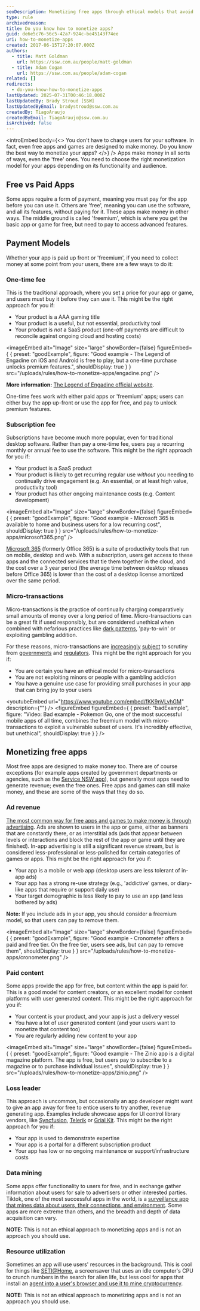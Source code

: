 ```yaml
---
seoDescription: Monetizing free apps through ethical models that avoid exploiting vulnerable users and maintain a strong re-use strategy.
type: rule
archivedreason:
title: Do you know how to monetize apps?
guid: de6e5c76-56c5-42a7-924c-be45143f74ee
uri: how-to-monetize-apps
created: 2017-06-15T17:20:07.000Z
authors:
  - title: Matt Goldman
    url: https://ssw.com.au/people/matt-goldman
  - title: Adam Cogan
    url: https://ssw.com.au/people/adam-cogan
related: []
redirects:
  - do-you-know-how-to-monetize-apps
lastUpdated: 2025-07-31T00:46:18.000Z
lastUpdatedBy: Brady Stroud [SSW]
lastUpdatedByEmail: bradystroud@ssw.com.au
createdBy: TiagoAraujo
createdByEmail: TiagoAraujo@ssw.com.au
isArchived: false
---
```


<introEmbed
  body={<>
You don't have to charge users for your software. In fact, even free apps and games are designed to make money. Do you know the best way to monetize your apps?
  </>}
/>
Apps make money in all sorts of ways, even the 'free' ones. You need to choose the right monetization model for your apps depending on its functionality and audience.

## Free vs Paid Apps

Some apps require a form of payment, meaning you must pay for the app before you can use it. Others are 'free', meaning you can use the software, and all its features, without paying for it. These apps make money in other ways. The middle ground is called 'freemium', which is where you get the basic app or game for free, but need to pay to access advanced features.

## Payment Models

Whether your app is paid up front or 'freemium', if you need to collect money at some point from your users, there are a few ways to do it:

### One-time fee

This is the traditional approach, where you set a price for your app or game, and users must buy it before they can use it. This might be the right approach for you if:

* Your product is a AAA gaming title
* Your product is a useful, but not essential, productivity tool
* Your product is _not_ a SaaS product (one-off payments are difficult to reconcile against ongoing cloud and hosting costs)

<imageEmbed
  alt="Image"
  size="large"
  showBorder={false}
  figureEmbed={ {
    preset: "goodExample",
    figure: "Good example - The Legend of Engadine on iOS and Android is free to play, but a one-time purchase unlocks premium features.",
    shouldDisplay: true
  } }
  src="/uploads/rules/how-to-monetize-apps/engadine.png"
/>


**More information:** [The Legend of Engadine official website](https://engadine.net).

One-time fees work with either paid apps or 'freemium' apps; users can either buy the app up-front or use the app for free, and pay to unlock premium features.

### Subscription fee

Subscriptions have become much more popular, even for traditional desktop software. Rather than pay a one-time fee, users pay a recurring monthly or annual fee to use the software. This might be the right approach for you if:

* Your product is a SaaS product
* Your product is likely to get recurring regular use _without_ you needing to continually drive engagement (e.g. An essential, or at least high value, productivity tool)
* Your product has other ongoing maintenance costs (e.g. Content development)

<imageEmbed
  alt="Image"
  size="large"
  showBorder={false}
  figureEmbed={ {
    preset: "goodExample",
    figure: "Good example - Microsoft 365 is available to home and business users for a low recurring cost",
    shouldDisplay: true
  } }
  src="/uploads/rules/how-to-monetize-apps/microsoft365.png"
/>


[Microsoft 365](https://www.microsoft.com/microsoft-365?WT.mc_id=AZ-MVP-33518) (formerly Office 365) is a suite of productivity tools that run on mobile, desktop and web. With a subscription, users get access to these apps and the connected services that tie them together in the cloud, and the cost over a 3 year period (the average time between desktop releases before Office 365) is lower than the cost of a desktop license amortized over the same period.

### Micro-transactions

Micro-transactions is the practice of continually charging comparatively small amounts of money over a long period of time. Micro-transactions can be a great fit if used responsibly, but are considered unethical when combined with nefarious practices like [dark patterns](https://www.youtube.com/watch?v=lJUW0iZzAaQ), 'pay-to-win' or exploiting gambling addition.

For these reasons, micro-transactions are [increasingly](https://www.vg247.com/australian-government-rules-games-microtransactions-must-address-packaging) [subject](https://www.gamespot.com/articles/you-might-have-to-prove-your-age-to-buy-a-loot-box/1100-6474443/) to scrutiny from [governments](https://www.aph.gov.au/Parliamentary_Business/Committees/House/Social_Policy_and_Legal_Affairs/Onlineageverification/Report) and [regulators](https://www.gamesindustry.biz/australian-investigation-finds-loot-boxes-are-pscyholgocially-akin-to-gambling). This might be the right approach for you if:

* You are certain you have an ethical model for micro-transactions
* You are not exploiting minors or people with a gambling addiction
* You have a genuine use case for providing small purchases in your app that can bring joy to your users


<youtubeEmbed url="https://www.youtube.com/embed/fKK9nVLvhGM" description={""} />
<figureEmbed figureEmbed={ {
  preset: "badExample",
  figure: "Video: Bad example - Pokemon Go, one of the most successful mobile apps of all time, combines the freemium model with micro-transactions to exploit a vulnerable subset of users. It's incredibly effective, but unethical",
  shouldDisplay: true
} } />


## Monetizing free apps

Most free apps are designed to make money too. There are of course exceptions (for example apps created by government departments or agencies, such as the [Service NSW app](https://www.service.nsw.gov.au/service-nsw-mobile-app)), but generally most apps need to generate revenue; even the free ones. Free apps and games can still make money, and these are some of the ways that they do so.

### Ad revenue

[The most common way for free apps and games to make money is through advertising](https://www.spaceotechnologies.com/blog/how-do-free-apps-make-money/). Ads are shown to users in the app or game, either as banners that are constantly there, or as interstitial ads (ads that appear between levels or interactions and block the rest of the app or game until they are finished). In-app advertising is still a significant revenue stream, but is considered less-professional or less-polished for certain categories of games or apps. This might be the right approach for you if:

* Your app is a mobile or web app (desktop users are less tolerant of in-app ads)
* Your app has a strong re-use strategy (e.g., 'addictive' games, or diary-like apps that require or support daily use)
* Your target demographic is less likely to pay to use an app (and less bothered by ads)

**Note:** If you include ads in your app, you should consider a freemium model, so that users can pay to remove them.

<imageEmbed
  alt="Image"
  size="large"
  showBorder={false}
  figureEmbed={ {
    preset: "goodExample",
    figure: "Good example - Cronometer offers a paid and free tier. On the free tier, users see ads, but can pay to remove them",
    shouldDisplay: true
  } }
  src="/uploads/rules/how-to-monetize-apps/cronometer.png"
/>


### Paid content

Some apps provide the app for free, but content within the app is paid for. This is a good model for content creators, or an excellent model for content platforms with user generated content. This might be the right approach for you if:

* Your content is your product, and your app is just a delivery vessel
* You have a lot of user generated content (and your users want to monetize that content too)
* You are regularly adding new content to your app

<imageEmbed
  alt="Image"
  size="large"
  showBorder={false}
  figureEmbed={ {
    preset: "goodExample",
    figure: "Good example - The Zinio app is a digital magazine platform. The app is free, but users pay to subscribe to a magazine or to purchase individual issues",
    shouldDisplay: true
  } }
  src="/uploads/rules/how-to-monetize-apps/zinio.png"
/>


### Loss leader

This approach is uncommon, but occasionally an app developer might want to give an app away for free to entice users to try another, revenue generating app. Examples include showcase apps for UI control library vendors, like [Syncfusion](https://apps.apple.com/us/app/syncfusion-dashboard-mobile/id1157300621), [Telerik](https://apps.apple.com/us/app/telerik-ui-for-xamarin-samples/id1083924868) or [Grial Kit](https://apps.apple.com/us/app/grial-uikit/id1099501310). This might be the right approach for you if:

* Your app is used to demonstrate expertise
* Your app is a portal for a different subscription product
* Your app has low or no ongoing maintenance or support/infrastructure costs

### Data mining

Some apps offer functionality to users for free, and in exchange gather information about users for sale to advertisers or other interested parties. Tiktok, one of the most successful apps in the world, is a [surveillance app that mines data about users, their connections, and environment](https://www.afr.com/policy/foreign-affairs/tiktok-s-alarming-excessive-data-collection-revealed-20220714-p5b1mz). Some apps are more extreme than others, and the breadth and depth of data acquisition can vary.

**NOTE:** This is not an ethical approach to monetizing apps and is not an approach you should use.

### Resource utilization

Sometimes an app will use users' resources in the background. This is cool for things like [SETI@Home](https://setiathome.berkeley.edu/), a screensaver that uses an idle computer's CPU to crunch numbers in the search for alien life, but less cool for apps that install an [agent into a user's browser and use it to mine cryptocurrency](https://www.theregister.com/2022/08/30/nitrokod_crypto_malware_google).

**NOTE:** This is not an ethical approach to monetizing apps and is not an approach you should use.
